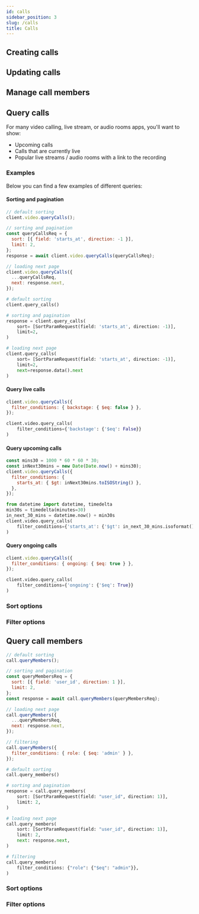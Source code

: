 ```yaml
---
id: calls
sidebar_position: 3
slug: /calls
title: Calls
---
```



## Creating calls

<CreateCall />

## Updating calls

<UpdateCall />

## Manage call members

<CallMembers />

## Query calls

For many video calling, live stream, or audio rooms apps, you'll want to show:

- Upcoming calls
- Calls that are currently live
- Popular live streams / audio rooms with a link to the recording

### Examples

Below you can find a few examples of different queries:

#### Sorting and pagination

<Tabs groupId="examples">
<TabItem value="js" label="JavaScript">

```js
// default sorting
client.video.queryCalls();

// sorting and pagination
const queryCallsReq = {
  sort: [{ field: 'starts_at', direction: -1 }],
  limit: 2,
};
response = await client.video.queryCalls(queryCallsReq);

// loading next page
client.video.queryCalls({
  ...queryCallsReq,
  next: response.next,
});
```

</TabItem>

<TabItem value="py" label="Python">

```py
# default sorting
client.query_calls()

# sorting and pagination
response = client.query_calls(
    sort= [SortParamRequest(field: 'starts_at', direction: -1)],
    limit=2,
)

# loading next page
client.query_calls(
    sort= [SortParamRequest(field: 'starts_at', direction: -1)],
    limit=2,
    next=response.data().next
)
```

</TabItem>
</Tabs>

#### Query live calls

<Tabs groupId="examples">
<TabItem value="js" label="JavaScript">

```js
client.video.queryCalls({
  filter_conditions: { backstage: { $eq: false } },
});
```

</TabItem>

<TabItem value="py" label="Python">

```py
client.video.query_calls(
    filter_conditions={'backstage': {'$eq': False}}
)
```

</TabItem>
</Tabs>

#### Query upcoming calls

<Tabs groupId="examples">
<TabItem value="js" label="JavaScript">

```js
const mins30 = 1000 * 60 * 60 * 30;
const inNext30mins = new Date(Date.now() + mins30);
client.video.queryCalls({
  filter_conditions: {
    starts_at: { $gt: inNext30mins.toISOString() },
  },
});
```

</TabItem>

<TabItem value="py" label="Python">

```py
from datetime import datetime, timedelta
min30s = timedelta(minutes=30)
in_next_30_mins = datetime.now() + min30s
client.video.query_calls(
    filter_conditions={'starts_at': {'$gt': in_next_30_mins.isoformat()}}
)

```

</TabItem>
</Tabs>

#### Query ongoing calls

<Tabs groupId="examples">
<TabItem value="js" label="JavaScript">

```js
client.video.queryCalls({
  filter_conditions: { ongoing: { $eq: true } },
});
```

</TabItem>

<TabItem value="py" label="Python">

```py
client.video.query_calls(
    filter_conditions={'ongoing': {'$eq': True}}
)
```

</TabItem>
</Tabs>

### Sort options

<CallSort />

### Filter options

<CallFilters />

<FilterConditions />

## Query call members

<Tabs groupId="examples">
<TabItem value="js" label="JavaScript">

```js
// default sorting
call.queryMembers();

// sorting and pagination
const queryMembersReq = {
  sort: [{ field: 'user_id', direction: 1 }],
  limit: 2,
};
const response = await call.queryMembers(queryMembersReq);

// loading next page
call.queryMembers({
  ...queryMembersReq,
  next: response.next,
});

// filtering
call.queryMembers({
  filter_conditions: { role: { $eq: 'admin' } },
});
```

</TabItem>

<TabItem value="py" label="Python">

```py
# default sorting
call.query_members()

# sorting and pagination
response = call.query_members(
    sort: [SortParamRequest(field: "user_id", direction: 1)],
    limit: 2,
)

# loading next page
call.query_members(
    sort: [SortParamRequest(field: "user_id", direction: 1)],
    limit: 2,
    next: response.next,
)

# filtering
call.query_members(
    filter_conditions: {"role": {"$eq": "admin"}},
)
```

</TabItem>
</Tabs>

### Sort options

<CallMemberSort />

### Filter options

<CallMemberFilters />

<FilterConditions />
